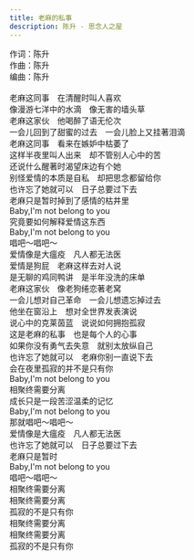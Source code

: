 ```yaml
---
title: 老麻的私事
description: 陈升 - 思念人之屋
---
```


作词：陈升<br />作曲：陈升<br />编曲：陈升<br /><br />老麻这同事　在清醒时叫人喜欢<br />像漫游七洋中的水滴　像无害的墙头草<br />老麻这家伙　他喝醉了语无伦次<br />一会儿回到了甜蜜的过去　一会儿脸上又挂著泪滴<br />老麻这同事　看来在嫉妒中枯萎了<br />这样半夜里叫人出来　却不管别人心中的苦<br />还说什么醒著时渴望床边有个她<br />别怪爱情的本质是自私　却把思念都留给你<br />也许忘了她就可以　日子总要过下去<br />老麻只是暂时掉到了感情的枯井里<br />Baby,I'm not belong to you<br />究竟要如何解释爱情这东西<br />Baby,I'm not belong to you<br />唱吧～唱吧～<br />爱情像是大瘟疫　凡人都无法医<br />爱情是狗屁　老麻这样去对人说<br />是无聊的鸡同鸭讲　是半年没洗的床单<br />老麻这家伙　像老狗绻恋著老窝<br />一会儿想对自己革命　一会儿想遗忘掉过去<br />他坐在窗沿上　想对全世界发表演说<br />说心中的克莱茵蓝　说说如何拥抱孤寂<br />这是老麻的私事　也是每个人的心事<br />如果你没有勇气去失意　就别太放纵自己<br />也许忘了她就可以　老麻你别一直说下去<br />会在夜里孤寂的并不是只有你<br />Baby,I'm not belong to you<br />相聚终需要分离<br />成长只是一段苦涩温柔的记忆<br />Baby,I'm not belong to you<br />那就唱吧～唱吧～<br />爱情像是大瘟疫　凡人都无法医<br />也许忘了她就可以　日子总要过下去<br />老麻只是暂时<br />Baby,I'm not belong to you<br />唱吧～唱吧～<br />相聚终需要分离<br />相聚终需要分离<br />孤寂的不是只有你<br />相聚终需要分离<br />相聚终需要分离<br />孤寂的不是只有你
